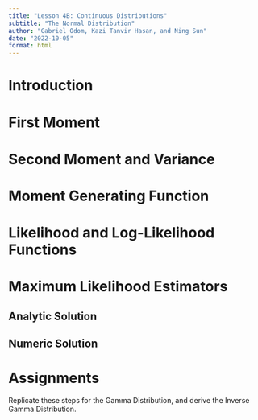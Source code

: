 ```yaml
---
title: "Lesson 4B: Continuous Distributions"
subtitle: "The Normal Distribution"
author: "Gabriel Odom, Kazi Tanvir Hasan, and Ning Sun"
date: "2022-10-05"
format: html
---
```



# Introduction



# First Moment



# Second Moment and Variance



# Moment Generating Function



# Likelihood and Log-Likelihood Functions



# Maximum Likelihood Estimators


## Analytic Solution


## Numeric Solution



# Assignments

Replicate these steps for the Gamma Distribution, and derive the Inverse Gamma Distribution.
